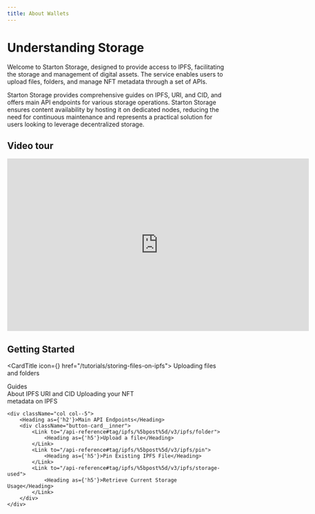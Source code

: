 ```yaml
---
title: About Wallets
---
```



# Understanding Storage

Welcome to Starton Storage, designed to provide access to IPFS, facilitating the storage and management of digital assets. The service enables users to upload files, folders, and manage NFT metadata through a set of APIs.

Starton Storage provides comprehensive guides on IPFS, URI, and CID, and offers main API endpoints for various storage operations. Starton Storage ensures content availability by hosting it on dedicated nodes, reducing the need for continuous maintenance and represents a practical solution for users looking to leverage decentralized storage.

## Video tour

<iframe width="700" height="400" src="https://www.youtube.com/embed/9P1gjHuSEbM?si=ZSd5L56UFbOqmSbG" title="YouTube video player" frameborder="0" allow="accelerometer; autoplay; clipboard-write; encrypted-media; gyroscope; picture-in-picture; web-share" allowfullscreen></iframe>

## Getting Started

<CardTitle icon={<Starton fill="primary" />} href="/tutorials/storing-files-on-ipfs">
	Uploading files and folders
</CardTitle>
<br />

<div className="row is-multiline">
    <div className="col col--5">
        <Heading as={'h2'}>Guides</Heading>
        <div className="button-card__inner">
            <Link to="/docs/ipfs/understanding-ipfs">
                <Heading as={'h5'}>About IPFS</Heading>
            </Link>
            <Link to="/docs/ipfs/understanding-ipfs#uri-and-cid">
                <Heading as={'h5'}>URI and
                CID</Heading>
            </Link>
            <Link to="/tutorials/uploading-metadata-nft">
                <Heading as={'h5'}>Uploading your NFT <br/>metadata
                on IPFS</Heading>
            </Link>
        </div>
    </div>

    <div className="col col--5">
        <Heading as={'h2'}>Main API Endpoints</Heading>
        <div className="button-card__inner">
            <Link to="/api-reference#tag/ipfs/%5bpost%5d/v3/ipfs/folder">
                <Heading as={'h5'}>Upload a file</Heading>
            </Link>
            <Link to="/api-reference#tag/ipfs/%5bpost%5d/v3/ipfs/pin">
                <Heading as={'h5'}>Pin Existing IPFS File</Heading>
            </Link>
            <Link to="/api-reference#tag/ipfs/%5bpost%5d/v3/ipfs/storage-used">
                <Heading as={'h5'}>Retrieve Current Storage Usage</Heading>
            </Link>
        </div>
    </div>

</div>

